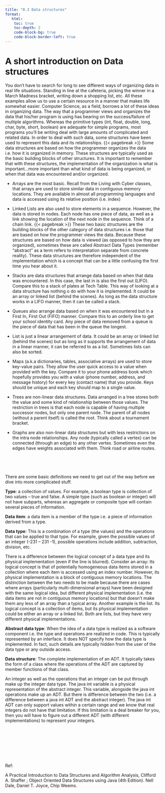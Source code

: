 ```yaml
---
title: "0.3 Data structures"
format:
   html:
    toc: true
    toc-depth: 2
    code-block-bg: true
    code-block-border-left: true
---
```


# A short introduction on Data structures

You don't have to search for long to see different ways of organizing data in real life situations. Standing in line at the cafeteria, picking the winner in a March Madness bracket, writing down a shopping list, etc. All these examples allow us to use a certain resource in a manner that makes life somewhat easier. Computer Science, as a field, borrows a lot of these ideas in organizing data. The way that a programmer views and organizes the data that his/her program is using has bearing on the success/failure of multiple algorithms. Whereas the primitive types (int, float, double, long, char, byte, short, boolean) are adequate for simple programs, most programs you’ll be writing deal with large amounts of complicated and related data. In order to deal with such data, some structures have been used to represent this data and its relationships.
{{< pagebreak >}}
Some data structures are based on how the programmer organizes the data i.e. how it is organized in memory. These structures are typically used as the basic building blocks of other structures. It is important to remember that with these structures, the implementation of the organization is what is important...more important than what kind of data is being organized, or when that data was encountered and/or organized.

- Arrays are the most basic. Recall from the Living with Cyber classes, that arrays are used to store similar data in contiguous memory locations. They are available in almost all programming languages and data is accessed using its relative position (i.e. index)

- Linked Lists are also used to store elements in a sequence. However, the data is stored in nodes. Each node has one piece of data, as well as a link showing the location of the next node in the sequence. Think of a chain link. 
{{< pagebreak >}}
These two basic structures are the building blocks of the other category of data structures i.e. those that are based on how the programmer views the data. Because these structures are based on how data is viewed (as opposed to how they are organized), sometimes these are called Abstract Data Types (remember “abstract” as a term refers to interpretation separate from concrete reality). These data structures are therefore independent of the implementation which is a concept that can be a little confusing the first time you hear about it.

- Stacks are data structures that arrange data based on when that data was
encountered. In this case, the last in is also the first out (LIFO). Compare this to a
stack of plates at Tech Table. This way of looking at a data structure has nothing o do with how it is implemented. It could be an array or linked list (behind the scenes). As long as the data structure works in a LIFO manner, then it can be called a stack.

- Queues also arrange data based on when it was encountered but in a First In, First Out (FIFO) manner. Compare this to an orderly line to get your school identity card. Any piece of data removed from a queue is the piece of data that has been in the queue the longest.

- List is just a linear arrangement of data. It could be an array or linked list (behind the scenes) but as long as it supports the arrangement of data in a linear manner, it can be referred to as a list. Sometimes lists can also be sorted.

- Maps (a.k.a dictionaries, tables, associative arrays) are used to store key-value pairs. They allow the user quick access to a value when provided with the key. Compare it to your phone address book which hopefully provides you with a value (phone number, address, and message history) for every key (contact name) that you provide. Keys should be unique and each key should map to a single value.

- Trees are non-linear data structures. Data arranged in a tree stores both the value and some kind of relationship between those values. The restriction in trees is that each node is capable of having multiple successor nodes, but only one parent node. The parent of all nodes (without a parent itself) is called the root. Think about a tournament bracket.

- Graphs are also non-linear data structures but with less restrictions on the intra node relationships. Any node (typically called a vertex) can be connected (through an edge) to any other vertex. Sometimes even the edges have weights associated with them. Think road or airline routes.

<br>

</br>


There are some basic definitions we need to get out of the way before we dive into more complicated stuff.

**Type**: a collection of values. For example, a boolean type is collection of two values – true and false. A simple type (such as boolean or integer) will not have subparts, whereas an aggregate or composite type will contain several pieces of information.

**Data item**: a data item is a member of the type i.e. a piece of information derived from a type.

**Data type**: This is a combination of a type (the values) and the operations that can be applied to that  type. For example, given the possible values of an integer (-231 – 231 -1), possible operations include addition, subtraction, division, etc. 

There is a difference between the logical concept of a data type and its physical implementation (even if the line is blurred). Consider an array: Its logical concept is that of potentially homogeneous data items stored in a collection where each item is accessed using an index number. However, its physical implementation is a block of contiguous memory locations. The distinction between the two needs to be made because there are cases where arrays (particularly multi-dimensional arrays) have been designed with the same logical idea, but different physical implementation (i.e. the data items are not in contiguous memory locations) but that doesn’t make them any less of an array than a typical array. Another example is the list. Its logical concept is a collection of items, but its physical implementation could be either an array or a linked list. Both are lists, but they have very different physical implementations.

**Abstract data type**: When the idea of a data type is realized as a software component i.e. the type and operations are realized in code. This is typically represented by an interface. It does NOT specify how the data type is implemented. In fact, such details are typically hidden from the user of the data type or any outside access.

**Data structure**: The complete implementation of an ADT. It typically takes the form of a class where the operations of the ADT are captured by member functions of that class.

An integer as well as the operations that an integer can be put through make up the integer data type. The java int variable is a physical representation of the abstract integer. This variable, alongside the java int operations make up an ADT. But there is difference between the two (i.e. a difference between a java int ADT and the abstract integer). The java int ADT can only support values within a certain range and we know that real integers do not have that limitation. If this limitation is a deal breaker for you, then you will have to figure out a different ADT (with different implementations) to represent your integers. 
<br>

</br>
<br>

</br>
</br>
<br>
</br>
Ref:<br>

A Practical Introduction to Data Structures and Algorithm Analysis, Clifford A. Shaffer ; 
Object Oriented Data Structures using Java (4th Edition). Nell Dale, Daniel T. Joyce, Chip Weems.



